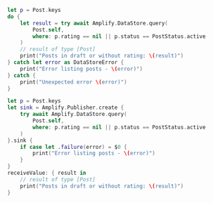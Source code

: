 <BlockSwitcher>

<Block name="Async/Await">

```swift
let p = Post.keys
do {
    let result = try await Amplify.DataStore.query(
        Post.self,
        where: p.rating == nil || p.status == PostStatus.active
    )
    // result of type [Post]
    print("Posts in draft or without rating: \(result)")
} catch let error as DataStoreError {
    print("Error listing posts - \(error)")
} catch {
    print("Unexpected error \(error)")
}
```

</Block>

<Block name="Combine">

```swift
let p = Post.keys
let sink = Amplify.Publisher.create {
    try await Amplify.DataStore.query(
        Post.self,
        where: p.rating == nil || p.status == PostStatus.active
    )
}.sink {
    if case let .failure(error) = $0 {
        print("Error listing posts - \(error)")
    }
}
receiveValue: { result in
    // result of type [Post]
    print("Posts in draft or without rating: \(result)")
}
```

</Block>

</BlockSwitcher>
